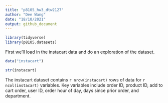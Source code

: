 ```yaml
---
title: "p8105_hw3_dtw2127"
author: "Dee Wang"
date: "18/10/2021"
output: github_document
---
```


```r
library(tidyverse)
library(p8105.datasets)
```

First we'll load in the instacart data and do an exploration of the dataset.

```r
data("instacart")

str(instacart)
```

The instacart dataset contains `r nrow(instacart)` rows of data for `r ncol(instacart)` variables. Key variables include order ID, product ID, add to cart order, user ID, order hour of day, days since prior order, and department. 